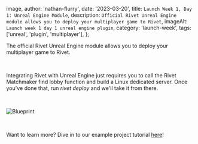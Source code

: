 
  image,
  author: 'nathan-flurry',
  date: '2023-03-20',
  title: `Launch Week 1, Day 1: Unreal Engine Module`,
  description: `Official Rivet Unreal Engine module allows you to deploy your multiplayer game to Rivet`,
  imageAlt: `Launch week 1 day 1 unreal engine plugin`,
  category: 'launch-week',
  tags: ['unreal', 'plugin', 'multiplayer'],
};


The official Rivet Unreal Engine module allows you to deploy your multiplayer game to Rivet.

‍

Integrating Rivet with Unreal Engine just requires you to call the Rivet Matchmaker find lobby function and build a Linux dedicated server. Once you've done that, run _rivet deploy_ and we'll take it from there.

‍

<Image src={imgBlueprint} alt='Blueprint' />

‍

Want to learn more? Dive in to our example project tutorial [here](/learn/unreal/tutorial/crash-course)!
